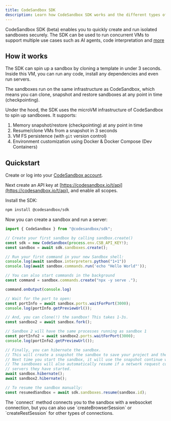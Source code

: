 ```yaml
---
title: CodeSandbox SDK
description: Learn how CodeSandbox SDK works and the different types of projects you can create and develop.
---
```



<Hero
  title="CodeSandbox SDK"
  subtitle="Programmatically spin up (AI) sandboxes"
/>

CodeSandbox SDK (beta) enables you to quickly create and run isolated sandboxes securely.
The SDK can be used to run concurrent VMs to support multiple use cases such as AI agents, code interpretation and [more](/sdk/use-cases.mdx)

## How it works

The SDK can spin up a sandbox by cloning a template in under 3 seconds. Inside this VM, you can run any code, install any dependencies and even run servers.

The sandboxes run on the same infrastructure as CodeSandbox, which means you can clone, snapshot and restore sandboxes at any point in time (checkpointing).

Under the hood, the SDK uses the microVM infrastructure of CodeSandbox to spin up sandboxes. It supports:

1. Memory snapshot/restore (checkpointing) at any point in time
2. Resume/clone VMs from a snapshot in 3 seconds
3. VM FS persistence (with `git` version control)
4. Environment customization using Docker & Docker Compose (Dev Containers)

## Quickstart

Create or log into your [CodeSandbox account](https://codesandbox.io/signin).

Next create an API key at [https://codesandbox.io/t/api](https://codesandbox.io/t/api), and enable all scopes.

Install the SDK:

```bash
npm install @codesandbox/sdk
```

Now you can create a sandbox and run a server:

```js
import { CodeSandbox } from "@codesandbox/sdk";

// Create your first sandbox by calling sandbox.create()
const sdk = new CodeSandbox(process.env.CSB_API_KEY!);
const sandbox = await sdk.sandboxes.create();

// Run your first command in your new Sandbox shell:
console.log(await sandbox.interpreters.python("1+1"))
console.log(await sandbox.commands.run('echo "Hello World"'));

// You can also start commands in the background
const command = sandbox.commands.create("npx -y serve .");

command.onOutput(console.log)

// Wait for the port to open:
const portInfo = await sandbox.ports.waitForPort(3000);
console.log(portInfo.getPreviewUrl());

// And, you can clone(!) the sandbox! This takes 1-3s.
const sandbox2 = await sandbox.fork();

// Sandbox 2 will have the same processes running as sandbox 1
const portInfo2 = await sandbox2.ports.waitForPort(3000);
console.log(portInfo2.getPreviewUrl());

// Finally, you can hibernate the sandbox.
// This will create a snapshot the sandbox to save your project and then stop it.
// Next time you start the sandbox, it will use the snapshot continue where you left off.
// The sandboxes will also automatically resume if a network request comes in for the
// servers they have started.
await sandbox.hibernate();
await sandbox2.hibernate();

// To resume the sandbox manually:
const resumedSandbox = await sdk.sandboxes.resume(sandbox.id);
```

<Callout>
The `connect` method connects you to the sandbox with a websocket connection, but you can also use `createBrowserSession` or `createRestSession` for other types of connections.
</Callout>
